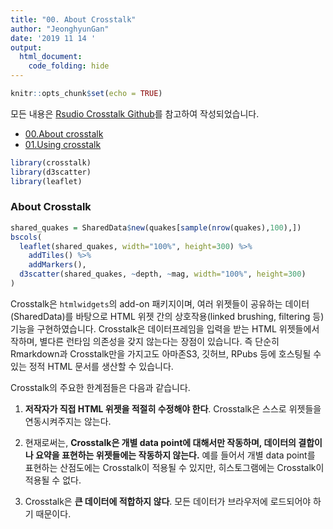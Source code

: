 ```yaml
---
title: "00. About Crosstalk"
author: "JeonghyunGan"
date: '2019 11 14 '
output: 
  html_document:
    code_folding: hide
---
```


```r
knitr::opts_chunk$set(echo = TRUE)
```

모든 내용은 [Rsudio Crosstalk Github](https://rstudio.github.io/crosstalk)를 참고하여 작성되었습니다.

- [00.About crosstalk](https://jhgan00.github.io/crosstalk/index.html)
- [01.Using crosstalk](https://jhgan00.github.io/crosstalk/01.UsingCrosstalk.html)

```r
library(crosstalk)
library(d3scatter)
library(leaflet)
```

### About Crosstalk

```r
shared_quakes = SharedData$new(quakes[sample(nrow(quakes),100),])
bscols(
  leaflet(shared_quakes, width="100%", height=300) %>%
    addTiles() %>%
    addMarkers(),
  d3scatter(shared_quakes, ~depth, ~mag, width="100%", height=300)
)
```


Crosstalk은 `htmlwidgets`의 add-on 패키지이며, 여러 위젯들이 공유하는 데이터(SharedData)를 바탕으로 HTML 위젯 간의 상호작용(linked brushing, filtering 등) 기능을 구현하였습니다. Crosstalk은 데이터프레임을 입력을 받는 HTML 위젯들에서 작하며, 별다른 런타임 의존성을 갖지 않는다는 장점이 있습니다. 즉 단순히 Rmarkdown과 Crosstalk만을 가지고도 아마존S3, 깃허브, RPubs 등에 호스팅될 수 있는 정적 HTML 문서를 생산할 수 있습니다. 

Crosstalk의 주요한 한계점들은 다음과 같습니다.

1. **저작자가 직접 HTML 위젯을 적절히 수정해야 한다**. Crosstalk은 스스로 위젯들을 연동시켜주지는 않는다.

2. 현재로써는, **Crosstalk은 개별 data point에 대해서만 작동하며, 데이터의 결합이나 요약을 표현하는 위젯들에는 작동하지 않는다.** 예를 들어서 개별 data point를 표현하는 산점도에는 Crosstalk이 적용될 수 있지만, 히스토그램에는 Crosstalk이 적용될 수 없다.

3. Crosstalk은 **큰 데이터에 적합하지 않다**. 모든 데이터가 브라우저에 로드되어야 하기 때문이다.